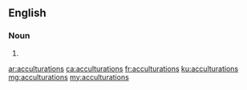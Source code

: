 ==English==

===Noun===
{{head|en|plural}}

# {{plural of|acculturation|lang=en}}

[[ar:acculturations]]
[[ca:acculturations]]
[[fr:acculturations]]
[[ku:acculturations]]
[[mg:acculturations]]
[[my:acculturations]]